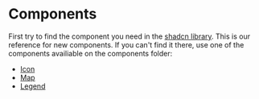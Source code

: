 
# Components


First try to find the component you need in the [shadcn library](https://ui.shadcn.com/docs). This is our reference for new components.
If you can't find it there, use one of the components availiable on the components folder:

- [Icon](/docs/components/icon)
- [Map](/docs/components/map)
- [Legend](/docs/components/legend)
